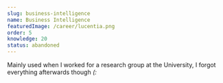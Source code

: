 ```yaml
---
slug: business-intelligence
name: Business Intelligence
featuredImage: /career/lucentia.png
order: 5
knowledge: 20
status: abandoned
---
```


Mainly used when I worked for a research group at the University, I forgot everything afterwards though _(:_
